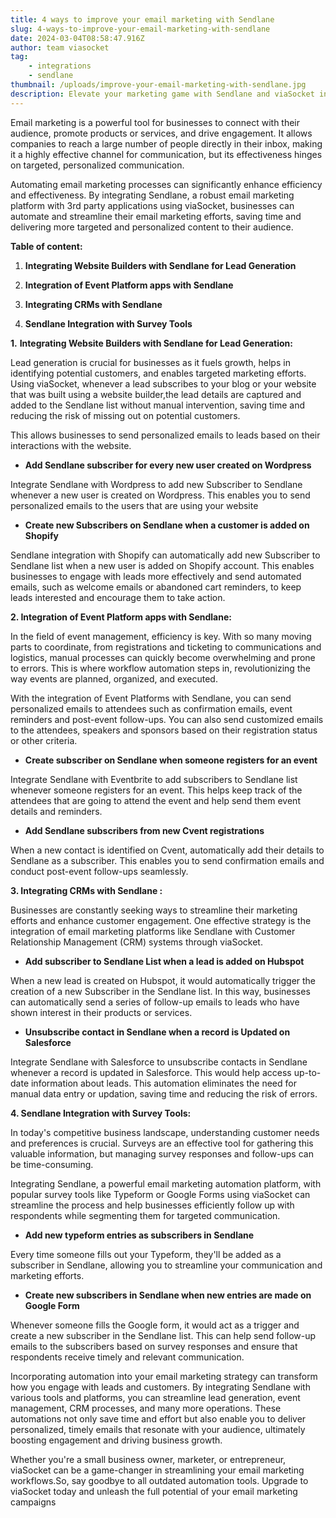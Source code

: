```yaml
---
title: 4 ways to improve your email marketing with Sendlane
slug: 4-ways-to-improve-your-email-marketing-with-sendlane
date: 2024-03-04T08:58:47.916Z
author: team viasocket
tag:
    - integrations
    - sendlane
thumbnail: /uploads/improve-your-email-marketing-with-sendlane.jpg
description: Elevate your marketing game with Sendlane and viaSocket integration – the ultimate solution for efficient, targeted email campaigns.
---
```


Email marketing is a powerful tool for businesses to connect with their audience, promote products or services, and drive engagement. It allows companies to reach a large number of people directly in their inbox, making it a highly effective channel for communication, but its effectiveness hinges on targeted, personalized communication.

Automating email marketing processes can significantly enhance efficiency and effectiveness. By integrating Sendlane, a robust email marketing platform with 3rd party applications using viaSocket, businesses can automate and streamline their email marketing efforts, saving time and delivering more targeted and personalized content to their audience.

**Table of content:**

1. **Integrating Website Builders with Sendlane for Lead Generation**

2. **Integration of Event Platform apps with Sendlane**

3. **Integrating CRMs with Sendlane**

4. **Sendlane Integration with Survey Tools**

**1.** **Integrating Website Builders with Sendlane for Lead Generation:**

Lead generation is crucial for businesses as it fuels growth, helps in identifying potential customers, and enables targeted marketing efforts. Using viaSocket, whenever a lead subscribes to your blog or your website that was built using a website builder,the lead details are captured and added to the Sendlane list without manual intervention, saving time and reducing the risk of missing out on potential customers.

This allows businesses to send personalized emails to leads based on their interactions with the website.

-   **Add Sendlane subscriber for every new user created on Wordpress**

Integrate Sendlane with Wordpress to add new Subscriber to Sendlane whenever a new user is created on Wordpress. This enables you to send personalized emails to the users that are using your website

-   **Create new Subscribers on Sendlane when a customer is added on Shopify**

Sendlane integration with Shopify can automatically add new Subscriber to Sendlane list when a new user is added on Shopify account. This enables businesses to engage with leads more effectively and send automated emails, such as welcome emails or abandoned cart reminders, to keep leads interested and encourage them to take action.

**2. Integration of Event Platform apps with Sendlane:**

In the field of event management, efficiency is key. With so many moving parts to coordinate, from registrations and ticketing to communications and logistics, manual processes can quickly become overwhelming and prone to errors. This is where workflow automation steps in, revolutionizing the way events are planned, organized, and executed.

With the integration of Event Platforms with Sendlane, you can send personalized emails to attendees such as confirmation emails, event reminders and post-event follow-ups. You can also send customized emails to the attendees, speakers and sponsors based on their registration status or other criteria.

-   **Create subscriber on Sendlane when someone registers for an event**

Integrate Sendlane with Eventbrite to add subscribers to Sendlane list whenever someone registers for an event. This helps keep track of the attendees that are going to attend the event and help send them event details and reminders.

-   **Add Sendlane subscribers from new Cvent registrations**

When a new contact is identified on Cvent, automatically add their details to Sendlane as a subscriber. This enables you to send confirmation emails and conduct post-event follow-ups seamlessly.

**3. Integrating CRMs with Sendlane :**

Businesses are constantly seeking ways to streamline their marketing efforts and enhance customer engagement. One effective strategy is the integration of email marketing platforms like Sendlane with Customer Relationship Management (CRM) systems through viaSocket.

-   **Add subscriber to Sendlane List when a lead is added on Hubspot**

When a new lead is created on Hubspot, it would automatically trigger the creation of a new Subscriber in the Sendlane list. In this way, businesses can automatically send a series of follow-up emails to leads who have shown interest in their products or services.

-   **Unsubscribe contact in Sendlane when a record is Updated on Salesforce**

Integrate Sendlane with Salesforce to unsubscribe contacts in Sendlane whenever a record is updated in Salesforce. This would help access up-to-date information about leads. This automation eliminates the need for manual data entry or updation, saving time and reducing the risk of errors.

**4. Sendlane Integration with Survey Tools:**

In today's competitive business landscape, understanding customer needs and preferences is crucial. Surveys are an effective tool for gathering this valuable information, but managing survey responses and follow-ups can be time-consuming.

Integrating Sendlane, a powerful email marketing automation platform, with popular survey tools like Typeform or Google Forms using viaSocket can streamline the process and help businesses efficiently follow up with respondents while segmenting them for targeted communication.

-   **Add new typeform entries as subscribers in Sendlane**

Every time someone fills out your Typeform, they'll be added as a subscriber in Sendlane, allowing you to streamline your communication and marketing efforts.

-   **Create new subscribers in Sendlane when new entries are made on Google Form**

Whenever someone fills the Google form, it would act as a trigger and create a new subscriber in the Sendlane list. This can help send follow-up emails to the subscribers based on survey responses and ensure that respondents receive timely and relevant communication.

Incorporating automation into your email marketing strategy can transform how you engage with leads and customers. By integrating Sendlane with various tools and platforms, you can streamline lead generation, event management, CRM processes, and many more operations. These automations not only save time and effort but also enable you to deliver personalized, timely emails that resonate with your audience, ultimately boosting engagement and driving business growth.

Whether you're a small business owner, marketer, or entrepreneur, viaSocket can be a game-changer in streamlining your email marketing workflows.So, say goodbye to all outdated automation tools. Upgrade to viaSocket today and unleash the full potential of your email marketing campaigns
